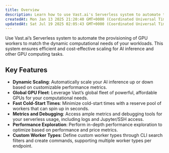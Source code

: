 ```yaml
---
title: Overview
description: Learn how to use Vast.ai's Serverless system to automate the provisioning of GPU workers to match the dynamic computational needs of your workloads.
createdAt: Mon Jan 13 2025 21:20:40 GMT+0000 (Coordinated Universal Time)
updatedAt: Sat Jul 19 2025 02:05:43 GMT+0000 (Coordinated Universal Time)
---
```


Use Vast.ai’s Serverless system to automate the provisioning of GPU workers to match the dynamic computational needs of your workloads. This system ensures efficient and cost-effective scaling for AI inference and other GPU computing tasks.

## Key Features

- **Dynamic Scaling**: Automatically scale your AI inference up or down based on customizable performance metrics.
- **Global GPU Fleet**: Leverage Vast’s global fleet of powerful, affordable GPUs for your computational needs.
- **Fast Cold-Start Times**: Minimize cold-start times with a reserve pool of workers that can spin up in seconds.
- **Metrics and Debugging**: Access ample metrics and debugging tools for your serverless usage, including logs and Jupyter/SSH access.
- **Performance Exploration**: Perform in-depth performance exploration to optimize based on performance and price metrics.
- **Custom Worker Types**: Define custom worker types through CLI search filters and create commands, supporting multiple worker types per endpoint.

